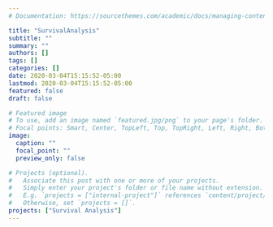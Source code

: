 ```yaml
---
# Documentation: https://sourcethemes.com/academic/docs/managing-content/

title: "SurvivalAnalysis"
subtitle: ""
summary: ""
authors: []
tags: []
categories: []
date: 2020-03-04T15:15:52-05:00
lastmod: 2020-03-04T15:15:52-05:00
featured: false
draft: false

# Featured image
# To use, add an image named `featured.jpg/png` to your page's folder.
# Focal points: Smart, Center, TopLeft, Top, TopRight, Left, Right, BottomLeft, Bottom, BottomRight.
image:
  caption: ""
  focal_point: ""
  preview_only: false

# Projects (optional).
#   Associate this post with one or more of your projects.
#   Simply enter your project's folder or file name without extension.
#   E.g. `projects = ["internal-project"]` references `content/project/deep-learning/index.md`.
#   Otherwise, set `projects = []`.
projects: ["Survival Analysis"]
---
```

